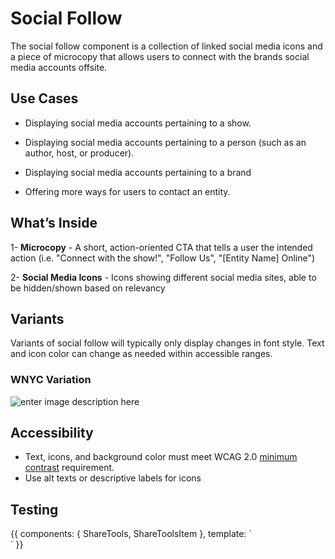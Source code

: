 
<Meta title="Components/Molecules/SocialFollow2"/>

# Social Follow

The social follow component is a collection of linked social media icons and a piece of microcopy that allows users to connect with the brands social media accounts offsite. 

## Use Cases

- Displaying social media accounts pertaining to a show.

- Displaying social media accounts pertaining to a person (such as an author, host, or producer).

- Displaying social media accounts pertaining to a brand

- Offering more ways for users to contact an entity.

## What’s Inside

 
1- **Microcopy** - A short, action-oriented CTA that tells a user the intended action (i.e. "Connect with the show!", "Follow Us", "[Entity Name] Online")
  
2- **Social Media Icons** - Icons showing different social media sites, able to be hidden/shown based on relevancy

## Variants
Variants of social follow will typically only display changes in font style. Text and icon color can change as needed within accessible ranges.

### WNYC Variation
![enter image description here](https://via.placeholder.com/150)


## Accessibility
-   Text, icons, and background color must meet WCAG 2.0  [minimum contrast](https://www.w3.org/WAI/WCAG21/Understanding/contrast-minimum.html)  requirement.
-   Use alt texts or descriptive labels for icons

## Testing

<Canvas>
    <Story name="Horizontal">
        {{
            components: { ShareTools, ShareToolsItem },
     template: `
<div class="sbdocs-large-container sbdocs-container-margin">
<share-tools label="Connect">
<share-tools-item service="facebook" username="WNYC" />
<share-tools-item service="twitter" username="WNYC" />
<share-tools-item service="instagram" username="WNYC" />
<share-tools-item service="youtube" username="UCbysmY4hyViQAAYEzOR-uCQ" />
</share-tools>
</div>
`
        }}
    </Story>
</Canvas>
